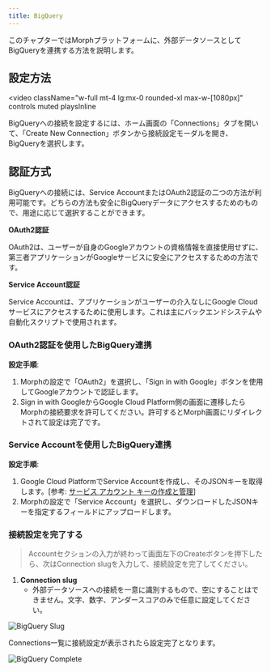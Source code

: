 ```yaml
---
title: BigQuery
---
```


このチャプターではMorphプラットフォームに、外部データソースとしてBigQueryを連携する方法を説明します。

## 設定方法

<video
  className="w-full mt-4 lg:mx-0 rounded-xl max-w-[1080px]"
  controls
  muted
  playsInline
>
  <source src="/assets/docs/docs_connection_bigquery.mp4" type="video/mp4" />
</video>

BigQueryへの接続を設定するには、ホーム画面の「Connections」タブを開いて、「Create New Connection」ボタンから接続設定モーダルを開き、BigQueryを選択します。


## **認証方式**

BigQueryへの接続には、Service AccountまたはOAuth2認証の二つの方法が利用可能です。どちらの方法も安全にBigQueryデータにアクセスするためのもので、用途に応じて選択することができます。

**OAuth2認証**

OAuth2は、ユーザーが自身のGoogleアカウントの資格情報を直接使用せずに、第三者アプリケーションがGoogleサービスに安全にアクセスするための方法です。

**Service Account認証**

Service Accountは、アプリケーションがユーザーの介入なしにGoogle Cloudサービスにアクセスするために使用します。これは主にバックエンドシステムや自動化スクリプトで使用されます。

### **OAuth2認証を使用したBigQuery連携**

**設定手順**:

1. Morphの設定で「OAuth2」を選択し、「Sign in with Google」ボタンを使用してGoogleアカウントで認証します。
2. Sign in with GoogleからGoogle Cloud Platform側の画面に遷移したらMorphの接続要求を許可してください。許可するとMorph画面にリダイレクトされて設定は完了です。

### **Service Accountを使用したBigQuery連携**

**設定手順**:

1. Google Cloud PlatformでService Accountを作成し、そのJSONキーを取得します。[参考: [サービス アカウント キーの作成と管理](https://cloud.google.com/iam/docs/creating-managing-service-account-keys?hl=ja)]
2. Morphの設定で「Service Account」を選択し、ダウンロードしたJSONキーを指定するフィールドにアップロードします。

### 接続設定を完了する

> Accountセクションの入力が終わって画面左下のCreateボタンを押下したら、次はConnection slugを入力して、接続設定を完了してください。

1. **Connection slug**
    - 外部データソースへの接続を一意に識別するもので、空にすることはできません。文字、数字、アンダースコアのみで任意に設定してください。

![BigQuery Slug](/assets/docs/bigqueryslug.png)

Connections一覧に接続設定が表示されたら設定完了となります。

![BigQuery Complete](/assets/docs/bigquerycomplete.png)